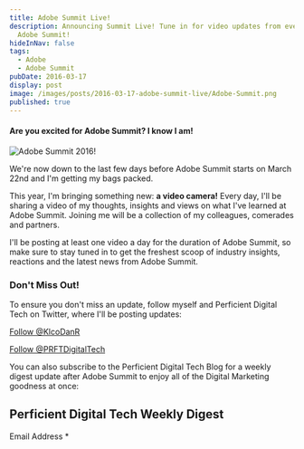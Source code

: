 ```yaml
---
title: Adobe Summit Live!
description: Announcing Summit Live! Tune in for video updates from every day of
  Adobe Summit!
hideInNav: false
tags:
  - Adobe
  - Adobe Summit
pubDate: 2016-03-17
display: post
image: /images/posts/2016-03-17-adobe-summit-live/Adobe-Summit.png
published: true
---
```


#### Are you excited for Adobe Summit? I know I am!

![Adobe Summit 2016!](/images/posts/2016-03-17-adobe-summit-live/Adobe-Summit.png) 

We're now down to the last few days before Adobe Summit starts on March 22nd and I'm getting my bags packed.

This year, I'm bringing something new: **a video camera!** Every day, I'll be sharing a video of my thoughts, insights and views on what I've learned at Adobe Summit. Joining me will be a collection of my colleagues, comerades and partners.

I'll be posting at least one video a day for the duration of Adobe Summit, so make sure to stay tuned in to get the freshest scoop of industry insights, reactions and the latest news from Adobe Summit.

### Don't Miss Out!

To ensure you don't miss an update, follow myself and Perficient Digital Tech on Twitter, where I'll be posting updates: 

[Follow @KlcoDanR](https://twitter.com/KlcoDanR)

[Follow @PRFTDigitalTech](https://twitter.com/PRFTDigitalTech)

You can also subscribe to the Perficient Digital Tech Blog for a weekly digest update after Adobe Summit to enjoy all of the Digital Marketing goodness at once:

## Perficient Digital Tech Weekly Digest

Email Address \* 

